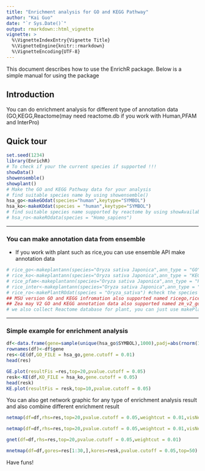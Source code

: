 ```yaml
---
title: "Enrichment analysis for GO and KEGG Pathway"
author: "Kai Guo"
date: "`r Sys.Date()`"
output: rmarkdown::html_vignette
vignette: >
  %\VignetteIndexEntry{Vignette Title}
  %\VignetteEngine{knitr::rmarkdown}
  %\VignetteEncoding{UTF-8}
---
```


This document describes how to use the EnrichR package.
Below is a simple manual for using the package

## Introduction
You can do enrichment analysis for different type of annotation data (GO,KEGG,Reactome(may need reactome.db if you work with Human,PFAM and InterPro)             

## Quick tour
```r
set.seed(1234)   
library(EnrichR)   
# To check if your the current species if supported !!!
showData()   
showensemble()  
showplant()
# Make the GO and KEGG Pathway data for your analysis
# find suitable species name by using showensemble()    
hsa_go<-makeGOdat(species="human",keytype="SYMBOL")
hsa_ko<-makeKOdat(species = "human",keytype="SYMBOL")
# find suitable species name supported by reactome by using showAvailableRO()
# hsa_ro<-makeROdata(species = "Homo_sapiens") 
```         
____   

### You can make annotation data from ensemble   
* If you work with plant such as rice,you can use ensemble API make annotation data   
```r
# rice_go<-makeplantann(species="Oryza sativa Japonica",ann_type = "GO")   #check the species name by using showplant()
# rice_ko<-makeplantann(species="Oryza sativa Japonica",ann_type = "KEGG") 
# rice_pfam<-makeplantann(species="Oryza sativa Japonica",ann_type = "PFAM")
# rice_inter<-makeplantann(species="Oryza sativa Japonica",ann_type = "InterPro")
# rice_ro<-makePlantROdat(species = "Oryza_sativa") #check the species name by using showAvailablePlants()
## MSU version GO and KEGG infromation also supported named ricego,riceko   
## Zea may V2 GO and KEGG annotation data also supported named zm_v2_go and zm_v2_ko
# we also collect Reactome database for plant, you can just use makePlantROdat function to get RO data.   
```   
----

### Simple example for enrichment analysis

```r
df<-data.frame(gene=sample(unique(hsa_go$SYMBOL),1000),padj=abs(rnorm(1000,0,0.01)))
rownames(df)<-df$gene
res<-GE(df,GO_FILE = hsa_go,gene.cutoff = 0.01)
head(res)
```       

```r
GE.plot(resultFis =res,top=20,pvalue.cutoff = 0.05)
resk<-KE(df,KO_FILE = hsa_ko,gene.cutoff = 0.05)
head(resk)
KE.plot(resultFis = resk,top=10,pvalue.cutoff = 0.05)
```    
You can also get network graphic for any type of enrichment analysis result and also combine different enrichment result   

```r
netmap(df=df,rhs=res,top=20,pvalue.cutoff = 0.05,weightcut = 0.01,visNet = T)
``` 
```r
netmap(df=df,rhs=res,top=20,pvalue.cutoff = 0.05,weightcut = 0.01,visNet = T,nodeselect=T)
```   
```r
gnet(df=df,rhs=res,top=20,pvalue.cutoff = 0.05,weightcut = 0.01)
``` 
```r
mnetmap(df=df,gores=res[1:30,],kores=resk,pvalue.cutoff = 0.05,top=50)
```       
Have funs!
